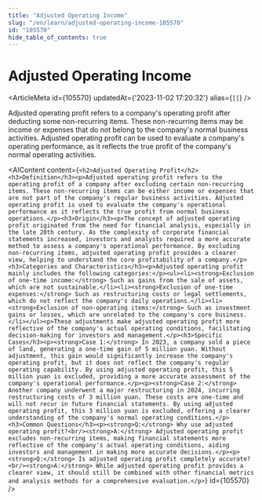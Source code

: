 ```yaml
---
title: "Adjusted Operating Income"
slug: "/en/learn/adjusted-operating-income-105570"
id: "105570"
hide_table_of_contents: true
---
```



# Adjusted Operating Income

<ArticleMeta id={105570} updatedAt={'2023-11-02 17:20:32'} alias={`[]`} />
<div className='border-solid border-b border-t-0 my-4 border-[var(--ifm-color-gray-300)]' />

Adjusted operating profit refers to a company's operating profit after deducting some non-recurring items. These non-recurring items may be income or expenses that do not belong to the company's normal business activities. Adjusted operating profit can be used to evaluate a company's operating performance, as it reflects the true profit of the company's normal operating activities.

<AIContent content={`<h2>Adjusted Operating Profit</h2><h3>Definition</h3><p>Adjusted operating profit refers to the operating profit of a company after excluding certain non-recurring items. These non-recurring items can be either income or expenses that are not part of the company's regular business activities. Adjusted operating profit is used to evaluate the company's operational performance as it reflects the true profit from normal business operations.</p><h3>Origin</h3><p>The concept of adjusted operating profit originated from the need for financial analysis, especially in the late 20th century. As the complexity of corporate financial statements increased, investors and analysts required a more accurate method to assess a company's operational performance. By excluding non-recurring items, adjusted operating profit provides a clearer view, helping to understand the core profitability of a company.</p><h3>Categories and Characteristics</h3><p>Adjusted operating profit mainly includes the following categories:</p><ul><li><strong>Exclusion of one-time income:</strong> Such as gains from the sale of assets, which are not sustainable.</li><li><strong>Exclusion of one-time expenses:</strong> Such as restructuring costs or legal settlements, which do not reflect the company's daily operations.</li><li><strong>Exclusion of non-operating items:</strong> Such as investment gains or losses, which are unrelated to the company's core business.</li></ul><p>These adjustments make adjusted operating profit more reflective of the company's actual operating conditions, facilitating decision-making for investors and management.</p><h3>Specific Cases</h3><p><strong>Case 1:</strong> In 2023, a company sold a piece of land, generating a one-time gain of 5 million yuan. Without adjustment, this gain would significantly increase the company's operating profit, but it does not reflect the company's regular operating capability. By using adjusted operating profit, this 5 million yuan is excluded, providing a more accurate assessment of the company's operational performance.</p><p><strong>Case 2:</strong> Another company underwent a major restructuring in 2024, incurring restructuring costs of 3 million yuan. These costs are one-time and will not recur in future financial statements. By using adjusted operating profit, this 3 million yuan is excluded, offering a clearer understanding of the company's normal operating conditions.</p><h3>Common Questions</h3><p><strong>Q:</strong> Why use adjusted operating profit?<br/><strong>A:</strong> Adjusted operating profit excludes non-recurring items, making financial statements more reflective of the company's actual operating conditions, aiding investors and management in making more accurate decisions.</p><p><strong>Q:</strong> Is adjusted operating profit completely accurate?<br/><strong>A:</strong> While adjusted operating profit provides a clearer view, it should still be combined with other financial metrics and analysis methods for a comprehensive evaluation.</p>`} id={105570} />
